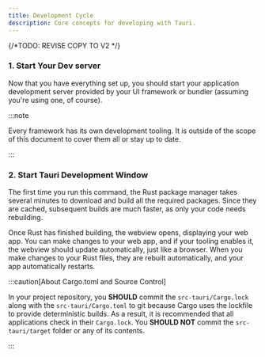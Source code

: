 ```yaml
---
title: Development Cycle
description: Core concepts for developing with Tauri.
---
```

{/*TODO: REVISE COPY TO V2 */}


### 1. Start Your Dev server

Now that you have everything set up, you should start your application development server provided by your UI framework or bundler (assuming you're using one, of course).

:::note

Every framework has its own development tooling. It is outside of the scope of this document to cover them all or stay up to date.

:::

### 2. Start Tauri Development Window


<CommandTabs
	npm="npm run tauri dev"
	yarn="yarn tauri dev"
	pnpm="pnpm tauri dev"
	cargo="cargo tauri dev"
/>

The first time you run this command, the Rust package manager takes several minutes to download and build all the required packages. Since they are cached, subsequent builds are much faster, as only your code needs rebuilding.

Once Rust has finished building, the webview opens, displaying your web app. You can make changes to your web app, and if your tooling enables it, the webview should update automatically, just like a browser. When you make changes to your Rust files, they are rebuilt automatically, and your app automatically restarts.

:::caution[About Cargo.toml and Source Control]

In your project repository, you **SHOULD** commit the `src-tauri/Cargo.lock` along with the `src-tauri/Cargo.toml` to git because Cargo uses the lockfile to provide deterministic builds. As a result, it is recommended that all applications check in their `Cargo.lock`. You **SHOULD NOT** commit the `src-tauri/target` folder or any of its contents.

:::

